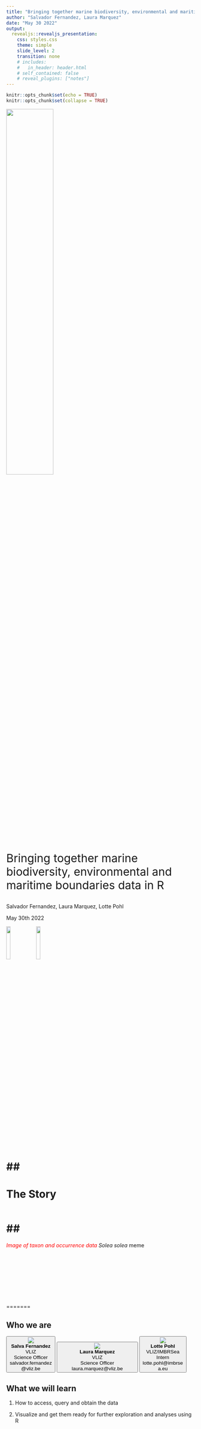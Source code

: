 ```yaml
---
title: "Bringing together marine biodiversity, environmental and maritime boundaries data in R"
author: "Salvador Fernandez, Laura Marquez"
date: "May 30 2022"
output: 
  revealjs::revealjs_presentation:
    css: styles.css
    theme: simple
    slide_level: 2
    transition: none
    # includes:
    #   in_header: header.html
    # self_contained: false
    # reveal_plugins: ["notes"]
---
```


```r
knitr::opts_chunk$set(echo = TRUE)
knitr::opts_chunk$set(collapse = TRUE)
```

<img src="images/image2.png" style="width:50%">

<div style="font-size: 30px;" >
Bringing together marine biodiversity, environmental and maritime boundaries data in R
</div>

Salvador Fernandez, 
Laura Marquez, 
Lotte Pohl

May 30th 2022

<img src="images/vliz.png" style="width:15%">
<img src="images/lifewatch.png" style="width:15%">


<!-- ```{r} -->
<!-- library(lwdataexplorer) -->
<!-- library(revealjs) -->
<!-- library(mregions2) -->
<!-- library(eurobis) -->
<!-- library(sdmpredictors) -->
<!-- library(worrms) -->
<!-- ``` -->


## 
=======
# The Story

<!-- Having rapid access to reliable and accurate information is vital in different areas: conservation, research, and in creating policies and legislation to protect vulnerable areas of our coasts and oceans. 

(1) However, we have several sources of information where we can obtain a diverse set of data from and different ways to obtain it. 

so the question is what is the workflow that allows us to obtain data and work with it in the most easy straightforward way possible? -->

<img class="plain" data-src="images2/pic1_.jpg">


## 
=======
<span style="color:red">*Image of taxon and occurrence data*</span>
*Solea solea* meme

<!-- ----------------------------------------------------------------------- -->

<!-- ## Proper collections allow humans and machines to find the data -->

<!-- <img class="plain" data-src="images/sources.jpg" style="width:65%"> -->


<!-- ## Data reuse  -->

<!-- leads to: discovery, innovation & scientific integration -->

<!-- <img class="plain" data-src="images/reusedata.jpg" style="width:75%"> -->

<!-- There is a diverse set of stakeholders, from academia, industry, funding agencies and scholarly publishers can benefit from having a workflow to access standardized marine biological, chemical, physical, and other different types of data. -->

<img class="plain" data-src="images2/pic2.png" style="width:75%">


## 

<!-- An important user of the databases that we are going to work with today is the scientific community. For scientists, obtaining this kind of information is useful to create the basis of different projects or even to obtain data they need to carry them out. Some of the questions that arise for them when creating such projects are -->

##

<img class="plain" data-src="images2/pic3.jpg">

##

<img class="plain" data-src="images2/pic4.jpg">

##

<img class="plain" data-src="images2/pic5.jpg">

##

<img class="plain" data-src="images2/pic6.jpg">

=======
<!-- ## FAIR principles -->

<!-- <img class="plain" data-src="images/fair-data.png" style="width:85%"> -->

<!-- ----------------------------------------------------------------------- -->

## Who we are

<button style="width:26%">
  <img src="images/Salva.jpg">
  <br> **Salva Fernandez** <br/> VLIZ <br/>Science Officer<br/> salvador.fernandez@vliz.be
</button>

<button style="width:43%">
  <img src="images/Laura.png">
  <br> **Laura Marquez** <br /> VLIZ <br/>Science Officer<br/> laura.marquez@vliz.be
</button>

<button style="width:25%">
  <img src="images/Lotte.jpg">
  <br> **Lotte Pohl** <br /> VLIZ/IMBRSea <br/>Intern<br /> lotte.pohl@imbrsea.eu 
</button>

<!-- <img data-src="images/Salva.jpg" style="float:left;width:20%"/> -->
<!-- <img src="images/Laura.png" style="float:center;width:20%"/> -->
<!-- <img src="images/Lotte.jpg" style="float:right;width:20%"/> -->
<!-- <br /> -->
<!-- <small style="float:left;">**Salva Fernandez** <br/> VLIZ <br/>Science Officer<br/> salvador.fernandez@vliz.be </small> -->
<!-- <small style="float:center;">**Laura Marquez** <br /> VLIZ <br/>Science Officer<br/> laura.marquez@vliz.be</small> -->
<!-- <small style="float:right;">**Lotte Pohl** <br /> VLIZ/IMBRSea <br/>Intern<br /> lotte.pohl@imbrsea.eu </small> -->

## What we will learn

 1. How to access, query and obtain the data

 2. Visualize and get them ready for further exploration and analyses using R
     

## 
<!-- To answer those type of questions is the aim of this workshop. We are going to learn how to query, access and obtain the data hold in different European Marine databases and for that we are going to work with some of the representative species: 
Anguila, carp, catfish, the common roach, codfish and flounder.
-->

<img class="plain" data-src="images2/Anguilla.jpg">

##
<img class="plain" data-src="images2/carp.jpg">

##
<img class="plain" data-src="images2/catfish.jpg">

##
<img class="plain" data-src="images2/commonroach.jpg">

##
<img class="plain" data-src="images2/cod.jpg">

##
<img class="plain" data-src="images2/flounder.jpg">


## We will learn

<!-- We will learn to visualize and get them ready for further exploration and analyses. All using the R packages available from different European initiatives: lwdataexplorer, eurobis, worrms, mregions, sdmpredictors.
-->

 1. How to access, query and obtain the data

 2. Visualize and get them ready for further exploration and analyses using R
     
=======
 3. R packages: 
     - **lwdataexplorer** ([documentation](https://lifewatch.github.io/lwdataexplorer/index.html), [github](https://github.com/lifewatch/lwdataexplorer))
     - **eurobis** ([documentation](http://lifewatch.github.io/eurobis/), [github](https://github.com/lifewatch/eurobis))
     - **worrms** ([documentation](https://docs.ropensci.org/worrms/), [github](https://github.com/ropensci/worrms))
     - **mregions2** ([documentation](http://lifewatch.github.io/mregions2/), [github](https://github.com/lifewatch/mregions2/))
     - **sdmpredictors** ([documentation](http://lifewatch.github.io/sdmpredictors/), [github](https://github.com/lifewatch/sdmpredictors))
     - **emodnetWFS** ([documentation](https://emodnet.github.io/EMODnetWFS/), [github](https://github.com/EMODnet/EMODnetWFS/))

## Overview

<img class="plain" data-src="images/Rpackages_overview.png" style="width:85%">


## Exercises *(TBD)*

  1. Get and standardize data
  
      * [LifeWatch](https://lifewatch.be): Get marine taxon occurrences
      * [WoRMS](https://www.marinespecies.org): Get standardised taxon info
      * [marineregions](https://marineregions.org): Get standardised geospatial data

  2. Get more occurrence data
  
      * [EurOBIS](https://www.eurobis.org): Get marine taxon occurrences

  3. Get environmental data
  
      * [Bio-ORACLE](https://bio-oracle.org): Get pH, temperature & salinity
      * [EMODnet Biology](https://emodnet-biology.eu): Get seabed habitats & human activities

  4. Combine it all together
  
  
## Exercises

<img class="plain" data-src="images/pipeline.png" style="width:85%">


## Timeline (13:30 - 16:30)

  1. **Introduction** *(13:30 - 14:00)*
  
  2. **Exercise 1** *(14:00 - 14:45)*
  
  3. **Break** *(14:45 - 15:00)*
  
  4. **Exercise 2** *(15:00 - 15:30)*
  
  5. **Exercise 3** *(15:30 - 15:45)*
  
  6. **Coffee Break** *(15:45 - 16:00)*
  
  7. **Exercise 4** *(16:30 - 16:15)*
  
  8. **Close-off** *(16:15 - 16:30)*

# Exercise 1

<img src="images/ex1.png" style="width:85%">

**Use your own data!**

## Geospatial Data and Operations

<button style="width:40%">
  <img src="images/intersect.png">
  <br> **spatial intersection**
</button>

<button style="width:40%">
  <img src="images/union.png">
  <br> **spatial union**
</button>

<br/>
<br/>

[Coordinate Reference System (CRS)](https://docs.qgis.org/2.18/en/docs/gentle_gis_introduction/coordinate_reference_systems.html):
<br/>
<img src="images/crs.jpg" style="width:35%">


## AphiaID and MRGID

<button style="width:40%">
  <img src="images/turtle.jpg">
  <br> AphiaID <br/> https://www.marinespecies.org/aphia.php?p=image&pic=116025&tid=137205 
</button>

<button style="width:40%">
  <img src="images/mrgid.png">
  <br> MRGID <br /> text
</button>

<!-- ## Notes: -->

<!--   - LifeWatch Belgium: a virtual laboratory for biodiversity research -->
<!--   - `lwdataexplorer` R package: retrieves biodiversity, environmental or genetic data from projects supported by LifeWatch -->
 <!-- - WoRMS: [World Register of Marine Species](https://www.marinespecies.org/). -->
 <!-- - Aphia ID: Unique identifier for each taxon -->
 <!-- - `worrms` R package: performs taxon match -->
 <!-- - input: scientific name of species or other taxa -->
 <!-- - output: all data about that taxa in WoRMS, including the AphiaID  -->
 <!-- - If geometry data is available: retrieved record in R has class `sf` -->
 <!-- - `sf`: format used for spatial operations -->


# Exercise 2

<img src="images/ex2.png" style="width:85%">

## Raster vs Vector Data
<br>
<br>

<button style="width:40%">
  <img src="images/raster.png">
  <br> **raster layer**
</button>

<button style="width:40%">
  <img src="images/vector.png">
  <br> **vector layer**
</button>


## Dplyr

 - works with pipes (`%>%`) to increase code readability and avoid nesting
 - `mean(as.numeric(df$temp))` translates to `df$temp %>% as.numeric() %>% mean()`
 - cheatsheet [here](https://nyu-cdsc.github.io/learningr/assets/data-transformation.pdf)

<img src="images/dplyr.png" style="width:70%"> 


<!-- ## Notes -->

<!--   - EurOBIS: European Node of the international Ocean Biodiversity Information System -->
<!--   - Provides access to distribution data of marine species -->
<!--   - `eurobis` R package: retrieves EurOBIS data -->
<!--   - Marine Regions = geographical backbone, WoRMS = taxonomic backbone -->
<!--   - Data can be accessed via the AphiaID for a specific taxon or the MRGID for a specific place -->
<!-- The EurOBIS database uses Marine Regions and WoRMS as geographical and taxonomic backbones. -->
<!-- This means that you can ask for data of an specific taxon via the AphiaID, and data from an specific place with the Marine Regions Gazetteer Identifier or MRGID. -->
# Exercise 3

<img src="images/ex3.png" style="width:85%">

<!-- ## Notes -->
<!--   - EMODnet: European Marine Observation and Data Network -->
<!--  - `eurobis` R package: uses the EMODnet-Biology webservices -->
<!--   - there are web services for other types of data:  -->
<!--    - physical -->
<!--    - seabed habitats -->
<!--    - human activities -->
<!--  - `EMODnetWFS` R package: can access all these data -->
<!--  - WFS: Web Feature Service (provides access to vector data) -->
<!--  - Accessing raster data: available later in 2022 -->

## Attention

<button style="width:40%">
  <img src="images/intersect.png">
  <br> **spatial intersection**
</button>

<button style="width:40%">
  <img src="images/union.png">
  <br> **spatial intersection**
</button>

<br>
<br>

**Attention:** `raster::extract()` and `sf::st_join` both do a spatial join. The former is used for raster data, the second one for vector data!

# Exercise 4

<img src="images/ex4.png" style="width:85%">

# Have fun!


```r
rmarkdown::render("slides.Rmd", output_dir = "../../docs", output_file = "index.html")
```